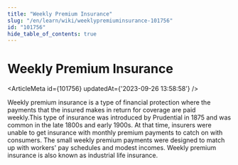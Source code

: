 ```yaml
---
title: "Weekly Premium Insurance"
slug: "/en/learn/wiki/weeklypremiuminsurance-101756"
id: "101756"
hide_table_of_contents: true
---
```



# Weekly Premium Insurance

<ArticleMeta id={101756} updatedAt={'2023-09-26 13:58:58'} />
<div className='border-solid border-b border-t-0 my-4 border-[var(--ifm-color-gray-300)]' />

Weekly premium insurance is a type of financial protection where the payments that the insured makes in return for coverage are paid weekly.This type of insurance was introduced by Prudential in 1875 and was common in the late 1800s and early 1900s. At that time, insurers were unable to get insurance with monthly premium payments to catch on with consumers. The small weekly premium payments were designed to match up with workers' pay schedules and modest incomes. Weekly premium insurance is also known as industrial life insurance.
